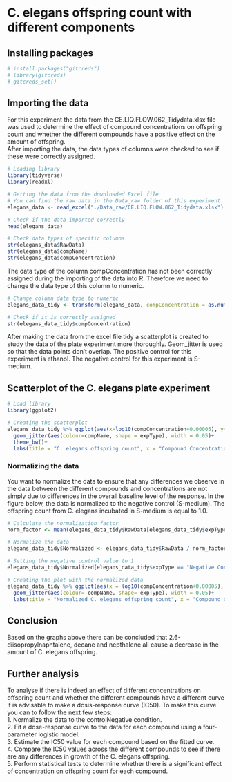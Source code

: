 # C. elegans offspring count with different components

## Installing packages
```{r install packages}
# install.packages("gitcreds")
# library(gitcreds)
# gitcreds_set()
```


## Importing the data
For this experiment the data from the CE.LIQ.FLOW.062_Tidydata.xlsx file was used to determine the effect of compound concentrations on offspring count and whether the different compounds have a positive effect on the amount of offspring. <br>
After importing the data, the data types of columns were checked to see if these were correctly assigned. <br>
```{r read data, message=FALSE, warning=FALSE}
# Loading library
library(tidyverse)
library(readxl)

# Getting the data from the downloaded Excel file
# You can find the raw data in the Data_raw folder of this experiment
elegans_data <- read_excel("./Data_raw/CE.LIQ.FLOW.062_Tidydata.xlsx")

# Check if the data imported correctly
head(elegans_data)

# Check data types of specific columns
str(elegans_data$RawData)
str(elegans_data$compName)
str(elegans_data$compConcentration)
```

The data type of the column compConcentration has not been correctly assigned during the importing of the data into R. Therefore we need to change the data type of this column to numeric. <br>

```{r changing data types of the columns, message=FALSE, warning=FALSE}
# Change column data type to numeric
elegans_data_tidy <- transform(elegans_data, compConcentration = as.numeric(compConcentration))

# Check if it is correctly assigned
str(elegans_data_tidy$compConcentration)
```

After making the data from the excel file tidy a scatterplot is created to study the data of the plate experiment more thoroughly. Geom_jitter is used so that the data points don't overlap. 
The positive control for this experiment is ethanol. The negative control for this experiment is S-medium.

## Scatterplot of the C. elegans plate experiment
```{r scatterplot, message=FALSE, warning=FALSE}
# Load library
library(ggplot2)

# Creating the scatterplot
elegans_data_tidy %>% ggplot(aes(x=log10(compConcentration+0.00005), y= RawData))+ #Adding 0.0005 to prevent data loss
  geom_jitter(aes(colour=compName, shape = expType), width = 0.05)+
  theme_bw()+
  labs(title = "C. elegans offspring count", x = "Compound Concentration (nM)", y = "Rawdata (offspring counts)")
```

### Normalizing the data
You want to normalize the data to ensure that any differences we observe in the data between the different compounds and concentrations are not simply due to differences in the overall baseline level of the response. In the figure below, the data is normalized to the negative control (S-medium). The offspring count from C. elegans incubated in S-medium is equal to 1.0.

```{r normalizing the data, warning=FALSE, message=FALSE}
# Calculate the normalization factor
norm_factor <- mean(elegans_data_tidy$RawData[elegans_data_tidy$expType == "controlNegative"])

# Normalize the data
elegans_data_tidy$Normalized <- elegans_data_tidy$RawData / norm_factor

# Setting the negative control value to 1
elegans_data_tidy$Normalized[elegans_data_tidy$expType == "Negative Control"] <- 1

# Creating the plot with the normalized data
elegans_data_tidy %>% ggplot(aes(x = log10(compConcentration+0.00005), y = Normalized)) +
  geom_jitter(aes(colour= compName, shape= expType), width = 0.05)+
  labs(title = "Normalized C. elegans offspring count", x = "Compound Concentration (nM)", y = "Normalized Rawdata (offspring counts)")
```

## Conclusion
Based on the graphs above there can be concluded that 2.6-diisopropylnaphtalene, decane and nepthalene all cause a decrease in the amount of C. elegans offspring.

## Further analysis
To analyse if there is indeed an effect of different concentrations on offspring count and whether the different compounds have a different curve it is advisable to make a dosis-response curve (IC50). To make this curve you can to follow the next few steps: <br>
1. Normalize the data to the controlNegative condition. <br>
2. Fit a dose-response curve to the data for each compound using a four-parameter logistic model. <br>
3. Estimate the IC50 value for each compound based on the fitted curve. <br>
4. Compare the IC50 values across the different compounds to see if there are any differences in growth of the C. elegans offspring. <br>
5. Perform statistical tests to determine whether there is a significant effect of concentration on offspring count for each compound. <br>
